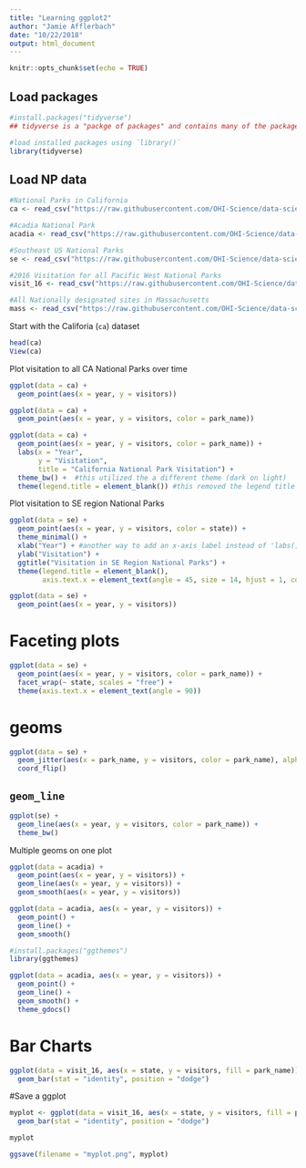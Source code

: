```yaml
---
title: "Learning ggplot2"
author: "Jamie Afflerbach"
date: "10/22/2018"
output: html_document
---
```


```r
knitr::opts_chunk$set(echo = TRUE)
```

## Load packages

```r
#install.packages("tidyverse")
## tidyverse is a "packge of packages" and contains many of the packages we will use in the workshop, including ggplot2

#load installed packages using `library()`
library(tidyverse)
```

## Load NP data

```r
#National Parks in California
ca <- read_csv("https://raw.githubusercontent.com/OHI-Science/data-science-training/master/data/ca.csv") 

#Acadia National Park
acadia <- read_csv("https://raw.githubusercontent.com/OHI-Science/data-science-training/master/data/acadia.csv")

#Southeast US National Parks
se <- read_csv("https://raw.githubusercontent.com/OHI-Science/data-science-training/master/data/se.csv")

#2016 Visitation for all Pacific West National Parks
visit_16 <- read_csv("https://raw.githubusercontent.com/OHI-Science/data-science-training/master/data/visit_16.csv")

#All Nationally designated sites in Massachusetts
mass <- read_csv("https://raw.githubusercontent.com/OHI-Science/data-science-training/master/data/mass.csv")
```

Start with the Califoria (`ca`) dataset

```r
head(ca)
View(ca)
```

Plot visitation to all CA National Parks over time

```r
ggplot(data = ca) +
  geom_point(aes(x = year, y = visitors))
```

```r
ggplot(data = ca) +
  geom_point(aes(x = year, y = visitors, color = park_name))
```

```r
ggplot(data = ca) +
  geom_point(aes(x = year, y = visitors, color = park_name)) +
  labs(x = "Year",
       y = "Visitation",
       title = "California National Park Visitation") +
  theme_bw() +  #this utilized the a different theme (dark on light)
  theme(legend.title = element_blank()) #this removed the legend title
```
Plot visitation to SE region National Parks

```r
ggplot(data = se) +
  geom_point(aes(x = year, y = visitors, color = state)) +
  theme_minimal() +
  xlab("Year") + #another way to add an x-axis label instead of 'labs()'
  ylab("Visitation") +
  ggtitle("Visitation in SE Region National Parks") +
  theme(legend.title = element_blank(),
        axis.text.x = element_text(angle = 45, size = 14, hjust = 1, color = "red"))
```

```r
ggplot(data = se) +
  geom_point(aes(x = year, y = visitors))
```

# Faceting plots

```r
ggplot(data = se) +
  geom_point(aes(x = year, y = visitors, color = park_name)) +
  facet_wrap(~ state, scales = "free") +
  theme(axis.text.x = element_text(angle = 90))
```

# geoms

```r
ggplot(data = se) +
  geom_jitter(aes(x = park_name, y = visitors, color = park_name), alpha = 0.4, width = 0.1) +
  coord_flip()
```

## `geom_line`

```r
ggplot(se) +
  geom_line(aes(x = year, y = visitors, color = park_name)) +
  theme_bw()
```

Multiple geoms on one plot

```r
ggplot(data = acadia) +
  geom_point(aes(x = year, y = visitors)) +
  geom_line(aes(x = year, y = visitors)) +
  geom_smooth(aes(x = year, y = visitors))
```


```r
ggplot(data = acadia, aes(x = year, y = visitors)) +
  geom_point() +
  geom_line() +
  geom_smooth()
```


```r
#install.packages("ggthemes")
library(ggthemes)

ggplot(data = acadia, aes(x = year, y = visitors)) +
  geom_point() +
  geom_line() +
  geom_smooth() +
  theme_gdocs()
```

# Bar Charts

```r
ggplot(data = visit_16, aes(x = state, y = visitors, fill = park_name)) +
  geom_bar(stat = "identity", position = "dodge")
```

#Save a ggplot

```r
myplot <- ggplot(data = visit_16, aes(x = state, y = visitors, fill = park_name)) +
  geom_bar(stat = "identity", position = "dodge")

myplot

ggsave(filename = "myplot.png", myplot)

```



















